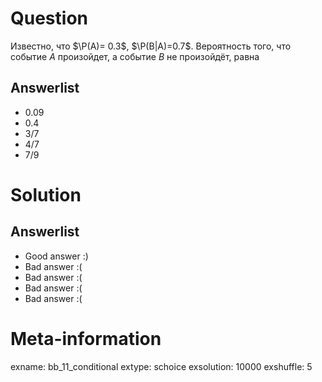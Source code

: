 Question
========

Известно, что $\P(A)= 0.3$, $\P(B|A)=0.7$. Вероятность того, что
событие $A$ произойдет, а событие $B$ не произойдёт, равна

Answerlist
----------
*  $0.09$
*  $0.4$
*  $3/7$
*  $4/7$
*  $7/9$

Solution
========

Answerlist
----------
*  Good answer :)
*  Bad answer :(
*  Bad answer :(
*  Bad answer :(
*  Bad answer :(

Meta-information
================
exname: bb_11_conditional
extype: schoice
exsolution: 10000
exshuffle: 5
